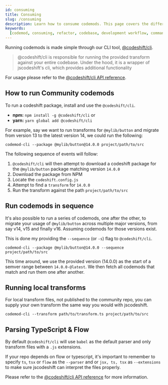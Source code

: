 ```yaml
---
id: consuming
title: Consuming
slug: /consuming
description: Learn how to consume codemods. This page covers the different ways you can use codemods to automatically refactor your codebase, including integrating them into your development workflow and running them from the command line.
keywords:
  [codemod, consuming, refactor, codebase, development workflow, command line]
---
```


Running codemods is made simple through our CLI tool, [@codeshift/cli](/docs/cli).

> @codeshift/cli is responsible for running the provided transform against your entire codebase. Under the hood, it is a wrapper of jscodeshift's cli, which provides additional functionality

For usage please refer to the [@codeshift/cli API reference](/docs/cli).

## How to run Community codemods

To run a codeshift package, install and use the `@codeshift/cli`.

- **npm:** `npm install -g @codeshift/cli` or
- **yarn:** `yarn global add @codeshift/cli`

For example, say we want to run transforms for `@mylib/button` and migrate from version 13 to the latest version 14, we could run the following:

```
codemod-cli --package @mylib/button@14.0.0 project/path/to/src
```

The following sequence of events will follow:

1. `@codeshift/cli` will then attempt to download a codeshift package for the `@mylib/button` package matching version `14.0.0`
1. Download the package from NPM
1. Locate the `codeshift.config.js`
1. Attempt to find a `transform` for `14.0.0`
1. Run the transform against the path `project/path/to/src`

## Run codemods in sequence

It's also possible to run a series of codemods, one after the other, to migrate your usage of `@mylib/button` across multiple major versions, from say v14, v15 and finally v16. Assuming codemods for those versions exist.

This is done my providing the `--sequence` (or `-s`) flag to `@codeshift/cli`.

```
codemod-cli --package @mylib/button@14.0.0 --sequence project/path/to/src
```

This time around, we use the provided version (14.0.0) as the start of a semver range between `14.0.0-@latest`.
We then fetch all codemods that match and run them one after another.

## Running local transforms

For local transform files, not published to the community repo, you can supply your own transform the same way you would with jscodeshift.

```
codemod-cli --transform path/to/transform.ts project/path/to/src
```

## Parsing TypeScript & Flow

By default `@codeshift/cli` will use `babel` as the default parser and only transform files with a `.js` extensions.

If your repo depends on flow or typescript, it's important to remember to specify `ts`, `tsx` or `flow` as the `--parser` and or `jsx, ts, tsx` as `--extensions` to make sure jscodeshift can interpret the files properly.

Please refer to the [@codeshift/cli API reference](/docs/cli) for more information.
